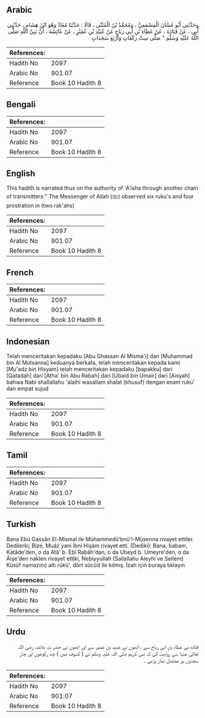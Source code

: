 ## Arabic


<div dir="rtl" lang="ar" style={{fontSize:'larger',backgroundColor:'#f8f9fa',padding:20}}>
وحَدَّثَنِي أَبُو غَسَّانَ الْمِسْمَعِيُّ ، وَمُحَمَّدُ بْنُ الْمُثَنَّى ، قَالَا : حَدَّثَنَا مُعَاذٌ وَهُوَ ابْنُ هِشَامٍ ، حَدَّثَنِي أَبِي ، عَنْ قَتَادَةَ ، عَنْ عَطَاءِ بْنِ أَبِي رَبَاحٍ عَنْ عُبَيْدِ بْنِ عُمَيْرٍ ، عَنْ عَائِشَةَ ، أَنَّ نَبِيَّ اللَّهِ صَلَّى اللَّهُ عَلَيْهِ وَسَلَّمَ " صَلَّى سِتَّ رَكَعَاتٍ وَأَرْبَعَ سَجَدَاتٍ
</div>
<div style={{backgroundColor:'#f8f9fa',padding:20, marginBottom: 10}}><table> <thead> <tr> <th>References:</th> <th></th> </tr> </thead> <tbody><tr><td>Hadith No</td><td>2097</td></tr><tr><td>Arabic No</td><td>901.07</td></tr><tr><td>Reference</td><td>Book 10 Hadith 8</td></tr></tbody></table></div>

## Bengali


<div dir="ltr" lang="bn" style={{fontSize:'larger',backgroundColor:'#f8f9fa',padding:20}}>

</div>
<div style={{backgroundColor:'#f8f9fa',padding:20, marginBottom: 10}}><table> <thead> <tr> <th>References:</th> <th></th> </tr> </thead> <tbody><tr><td>Hadith No</td><td>2097</td></tr><tr><td>Arabic No</td><td>901.07</td></tr><tr><td>Reference</td><td>Book 10 Hadith 8</td></tr></tbody></table></div>

## English


<div dir="ltr" lang="en" style={{fontSize:'larger',backgroundColor:'#f8f9fa',padding:20}}>
This hadith is narrated thus on the authority of 'A'isha through another chain of transmitters:" The Messenger of Allah (ﷺ) observed six ruku's and four prostration in (two rak'ahs)
</div>
<div style={{backgroundColor:'#f8f9fa',padding:20, marginBottom: 10}}><table> <thead> <tr> <th>References:</th> <th></th> </tr> </thead> <tbody><tr><td>Hadith No</td><td>2097</td></tr><tr><td>Arabic No</td><td>901.07</td></tr><tr><td>Reference</td><td>Book 10 Hadith 8</td></tr></tbody></table></div>

## French


<div dir="ltr" lang="fr" style={{fontSize:'larger',backgroundColor:'#f8f9fa',padding:20}}>

</div>
<div style={{backgroundColor:'#f8f9fa',padding:20, marginBottom: 10}}><table> <thead> <tr> <th>References:</th> <th></th> </tr> </thead> <tbody><tr><td>Hadith No</td><td>2097</td></tr><tr><td>Arabic No</td><td>901.07</td></tr><tr><td>Reference</td><td>Book 10 Hadith 8</td></tr></tbody></table></div>

## Indonesian


<div dir="ltr" lang="id" style={{fontSize:'larger',backgroundColor:'#f8f9fa',padding:20}}>
Telah menceritakan kepadaku [Abu Ghassan Al Misma'i] dan [Muhammad bin Al Mutsanna] keduanya berkata, telah menceritakan kepada kami [Mu'adz bin Hisyam] telah menceritakan kepadaku [bapakku] dari [Qatadah] dari [Atha' bin Abu Rabah] dari [Ubaid bin Umair] dari [Aisyah] bahwa Nabi shallallahu 'alaihi wasallam shalat (khusuf) dengan enam ruku' dan empat sujud
</div>
<div style={{backgroundColor:'#f8f9fa',padding:20, marginBottom: 10}}><table> <thead> <tr> <th>References:</th> <th></th> </tr> </thead> <tbody><tr><td>Hadith No</td><td>2097</td></tr><tr><td>Arabic No</td><td>901.07</td></tr><tr><td>Reference</td><td>Book 10 Hadith 8</td></tr></tbody></table></div>

## Tamil


<div dir="ltr" lang="ta" style={{fontSize:'larger',backgroundColor:'#f8f9fa',padding:20}}>

</div>
<div style={{backgroundColor:'#f8f9fa',padding:20, marginBottom: 10}}><table> <thead> <tr> <th>References:</th> <th></th> </tr> </thead> <tbody><tr><td>Hadith No</td><td>2097</td></tr><tr><td>Arabic No</td><td>901.07</td></tr><tr><td>Reference</td><td>Book 10 Hadith 8</td></tr></tbody></table></div>

## Turkish


<div dir="ltr" lang="tr" style={{fontSize:'larger',backgroundColor:'#f8f9fa',padding:20}}>
Bana Ebü Gassân El-Mismaî ile Mühammedü'bnü'l-Müsenna rivayet ettiler. Dedilerki; Bize, Muâz yani İbni Hişâm rivayet etti. (Dediki): Bana, babam, Katâde'den, o da Atâ' b. Ebî Rabâh'dan, o da Ubeyd b. Umeyre'den, o da Âişe'den naklen rivayet ettiki, Nebiyyullah (Sallallahu Aleyhi ve Sellem) Küsûf namazını) altı rükû', dört sücûd ile kılmış. İzah için buraya tıklayın
</div>
<div style={{backgroundColor:'#f8f9fa',padding:20, marginBottom: 10}}><table> <thead> <tr> <th>References:</th> <th></th> </tr> </thead> <tbody><tr><td>Hadith No</td><td>2097</td></tr><tr><td>Arabic No</td><td>901.07</td></tr><tr><td>Reference</td><td>Book 10 Hadith 8</td></tr></tbody></table></div>

## Urdu


<div dir="rtl" lang="ur" style={{fontSize:'larger',backgroundColor:'#f8f9fa',padding:20}}>
قتادہ نے عطاء بن ابی رباح سے ، انھوں نے عبید بن عمیر سے اور انھوں نے حضر ت عائشہ رضی اللہ تعالیٰ عنہا سے روایت کی کہ نبی کریم صلی اللہ علیہ وسلم نے ( کسوف میں ) چھ رکوعوں اور چار سجدوں پر مشتمل نماز پڑھی ۔
</div>
<div style={{backgroundColor:'#f8f9fa',padding:20, marginBottom: 10}}><table> <thead> <tr> <th>References:</th> <th></th> </tr> </thead> <tbody><tr><td>Hadith No</td><td>2097</td></tr><tr><td>Arabic No</td><td>901.07</td></tr><tr><td>Reference</td><td>Book 10 Hadith 8</td></tr></tbody></table></div>